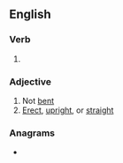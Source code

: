 ==English==

===Verb===
{{head|en|verb form}}

# {{en-past of|unbend}}

===Adjective===
{{en-adj}}
# Not [[bent]]
# [[erect|Erect]], [[upright]], or [[straight]]

===Anagrams===
* {{anagrams|en|a=benntu|Bunten|bunnet}}